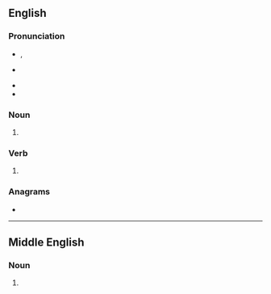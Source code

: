==English==

===Pronunciation===
* {{a|GA}} {{enPR|strōks}}, {{IPA|en|/stɹoʊks/}}
* {{a|RP}} {{IPA|en|/stɹəʊks/}}
* {{audio|en|LL-Q1860 (eng)-Vealhurl-strokes.wav|Audio (UK)}}
* {{rhymes|en|əʊks|q1=Received Pronunciation|oʊks|q2=General American|s=1}}

===Noun===
{{head|en|noun form}}

# {{plural of|en|stroke}}

===Verb===
{{head|en|verb form}}

# {{en-third-person singular of|stroke}}

===Anagrams===
* {{anagrams|en|a=ekorsst|Kosters|Stokers|stokers}}

----

==Middle English==

===Noun===
{{head|enm|noun plural form}}

# {{plural of|enm|stroke}}